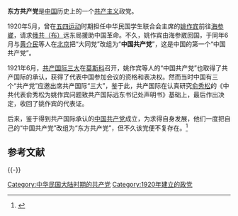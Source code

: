 '''东方共产党'''是[[中国|中国]]历史上的一个[[共产主义|共产主义]]政党。

1920年5月，曾在[[五四运动|五四运动]]时期担任中华民国学生联合会主席的[[姚作宾|姚作宾]]前往[[海参崴|海参崴]]，请求[[俄共（布）|俄共（布）]]远东局援助中国革命。不久，姚作宾由海参崴回国，于同年6月与[[黄介民|黄介民]]等人在[[北京|北京]]把“大同党”改组为“'''中国共产党'''”，这是中国的第一个“中国共产党”。

1921年6月，[[共产国际三大|共产国际三大]]在[[莫斯科|莫斯科]]召开，姚作宾等人的“中国共产党”也取得了共产国际的承认，获得了代表中国参加会议的资格和表决权。然而当时中国有三个“共产党”应邀出席共产国际“三大”，鉴于此，共产国际在认真研究[[俞秀松|俞秀松]]的《中共代表俞秀松为姚作宾问题致共产国际远东书记处声明书》基础上，最后作出决定，收回了姚作宾的代表证。

后来，鉴于得到共产国际承认的[[中国共产党|中国共产党]]成立，为求得自身发展，他们一度把自己的“中国共产党”改组为“东方共产党”，但不久该党便不复存在。<ref>{{Cite web |url = http://history.sina.com.cn/bk/ds/2013-09-04/172253060.shtml |title = 中国历史上曾经还有十四个“共产党” |author = 张扬、曹凯 |date = 2013年9月4日 |publisher = 新浪历史 |accessdate = 2016-02-14 |archive-date = 2016-03-04 |archive-url = https://web.archive.org/web/20160304074908/http://history.sina.com.cn/bk/ds/2013-09-04/172253060.shtml |dead-url = no }}</ref>

== 参考文献 ==
{{Reflist}}

{{-}}
{{马克思主义在中国的早期传播}}

[[Category:中华民国大陆时期的共产党|Category:中华民国大陆时期的共产党]]
[[Category:1920年建立的政党|Category:1920年建立的政党]]